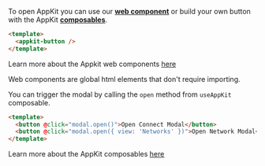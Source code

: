 To open AppKit you can use our [**web component**](/appkit/vue/core/components) or build your own button with the AppKit [**composables**](/appkit/vue/core/composables#useAppKit).

<Tabs>
<Tab title="Web Components">

```html
<template>
  <appkit-button />
</template>
```

Learn more about the Appkit web components [here](/appkit/vue/core/components)

<Info>
Web components are global html elements that don't require importing.
</Info>

</Tab>
<Tab title="Composables">

You can trigger the modal by calling the `open` method from `useAppKit` composable.

```html
<template>
  <button @click="modal.open()">Open Connect Modal</button>
  <button @click="modal.open({ view: 'Networks' })">Open Network Modal</button>
</template>
```

Learn more about the AppKit composables [here](/appkit/vue/core/composables)

</Tab>
</Tabs>
